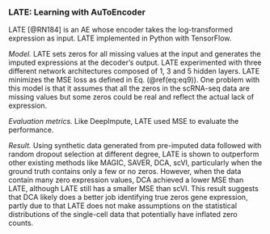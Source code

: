 
### LATE: Learning with AuToEncoder  {#ch-5-1-4}

LATE [@RN184]<!--[57]--> is an AE whose encoder takes the log-transformed expression as input. LATE implemented in Python with TensorFlow.

*Model. * LATE sets zeros for all missing values at the input and generates the imputed expressions at the decoder's output. LATE experimented with three different network architectures composed of 1, 3 and 5 hidden layers. LATE minimizes the MSE loss as defined in Eq. (\@ref(eq:eq9)). One problem with this model is that it assumes that all the zeros in the scRNA-seq data are missing values but some zeros could be real and reflect the actual lack of expression. 

*Evaluation metrics.* Like DeepImpute, LATE used MSE to evaluate the performance. 

*Result.* Using synthetic data generated from pre-imputed data followed with random dropout selection at different degree, LATE is shown to outperform other existing methods like MAGIC, SAVER, DCA, scVI, particularly when the ground truth contains only a few or no zeros. However, when the data contain many zero expression values, DCA achieved a lower MSE than LATE, although LATE still has a smaller MSE than scVI.  This result suggests that DCA likely does a better job identifying true zeros gene expression, partly due to that LATE does not make assumptions on the statistical distributions of the single-cell data that potentially have inflated zero counts.
